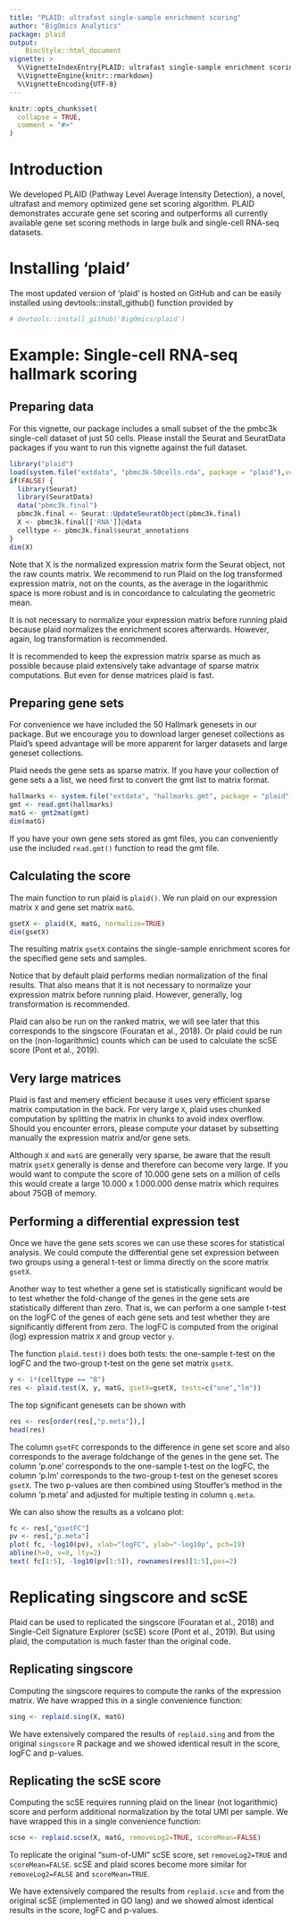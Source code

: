 ```yaml
---
title: "PLAID: ultrafast single-sample enrichment scoring"
author: "BigOmics Analytics"
package: plaid
output: 
    BiocStyle::html_document
vignette: >
  %\VignetteIndexEntry{PLAID: ultrafast single-sample enrichment scoring}
  %\VignetteEngine{knitr::rmarkdown}
  %\VignetteEncoding{UTF-8}
---
```


```r
knitr::opts_chunk$set(
  collapse = TRUE,
  comment = "#>"
)
```

# Introduction

We developed PLAID (Pathway Level Average Intensity Detection), a
novel, ultrafast and memory optimized gene set scoring
algorithm. PLAID demonstrates accurate gene set scoring and
outperforms all currently available gene set scoring methods in large
bulk and single-cell RNA-seq datasets.


# Installing 'plaid'

The most updated version of ‘plaid’ is hosted on GitHub and can be
easily installed using devtools::install_github() function provided by


```r
# devtools::install_github('BigOmics/plaid')
```


# Example: Single-cell RNA-seq hallmark scoring

## Preparing data

For this vignette, our package includes a small subset of the the
pmbc3k single-cell dataset of just 50 cells. Please install the Seurat
and SeuratData packages if you want to run this vignette against the
full dataset.

```r
library("plaid")
load(system.file("extdata", "pbmc3k-50cells.rda", package = "plaid"),verbose=TRUE)
if(FALSE) {
  library(Seurat)
  library(SeuratData)
  data("pbmc3k.final")
  pbmc3k.final <- Seurat::UpdateSeuratObject(pbmc3k.final)
  X <- pbmc3k.final[['RNA']]@data
  celltype <- pbmc3k.final$seurat_annotations
}
dim(X)
```

Note that X is the normalized expression matrix form the Seurat
object, not the raw counts matrix. We recommend to run Plaid on the
log transformed expression matrix, not on the counts, as the average
in the logarithmic space is more robust and is in concordance to
calculating the geometric mean.

It is not necessary to normalize your expression matrix before running
plaid because plaid normalizes the enrichment scores
afterwards. However, again, log transformation is recommended.

It is recommended to keep the expression matrix sparse as much as
possible because plaid extensively take advantage of sparse matrix
computations. But even for dense matrices plaid is fast.


## Preparing gene sets

For convenience we have included the 50 Hallmark genesets in our
package. But we encourage you to download larger geneset collections
as Plaid's speed advantage will be more apparent for larger datasets
and large geneset collections.

Plaid needs the gene sets as sparse matrix. If you have your
collection of gene sets a a list, we need first to convert the gmt
list to matrix format.

```r
hallmarks <- system.file("extdata", "hallmarks.gmt", package = "plaid")
gmt <- read.gmt(hallmarks)
matG <- gmt2mat(gmt)
dim(matG)
```

If you have your own gene sets stored as gmt files, you can
conveniently use the included `read.gmt()` function to read the gmt
file.


## Calculating the score

The main function to run plaid is `plaid()`. We run plaid on our
expression matrix `X` and gene set matrix `matG`.

```r
gsetX <- plaid(X, matG, normalize=TRUE)
dim(gsetX)
```

The resulting matrix `gsetX` contains the single-sample enrichment
scores for the specified gene sets and samples. 

Notice that by default plaid performs median normalization of the
final results. That also means that it is not necessary to normalize
your expression matrix before running plaid. However, generally, log
transformation is recommended.

Plaid can also be run on the ranked matrix, we will see later that
this corresponds to the singscore (Fouratan et al., 2018). Or plaid
could be run on the (non-logarithmic) counts which can be used to
calculate the scSE score (Pont et al., 2019).

## Very large matrices

Plaid is fast and memery efficient because it uses very efficient
sparse matrix computation in the back. For very large `X`, plaid uses
chunked computation by splitting the matrix in chunks to avoid index
overflow. Should you encounter errors, please compute your dataset by
subsetting manually the expression matrix and/or gene sets.

Although `X` and `matG` are generally very sparse, be aware that the
result matrix `gsetX` generally is dense and therefore can become very
large. If you would want to compute the score of 10.000 gene sets on a
million of cells this would create a large 10.000 x 1.000.000 dense
matrix which requires about 75GB of memory.


## Performing a differential expression test

Once we have the gene sets scores we can use these scores for
statistical analysis. We could compute the differential gene set
expression between two groups using a general t-test or limma directly
on the score matrix `gsetX`.

Another way to test whether a gene set is statistically significant
would be to test whether the fold-change of the genes in the gene sets
are statistically different than zero. That is, we can perform a one
sample t-test on the logFC of the genes of each gene sets and test
whether they are significantly different from zero. The logFC is
computed from the original (log) expression matrix `X` and group
vector `y`.

The function `plaid.test()` does both tests: the one-sample t-test on
the logFC  and the two-group t-test on the gene set matrix `gsetX`.


```r
y <- 1*(celltype == "B")
res <- plaid.test(X, y, matG, gsetX=gsetX, tests=c("one","lm"))
```

The top significant genesets can be shown with

```r
res <- res[order(res[,"p.meta"]),] 
head(res)
```

The column `gsetFC` corresponds to the difference in gene set score
and also corresponds to the average foldchange of the genes in the
gene set. The column 'p.one' corresponds to the one-sample t-test on
the logFC, the column 'p.lm' corresponds to the two-group t-test on
the geneset scores `gsetX`. The two p-values are then combined using
Stouffer's method in the column 'p.meta' and adjusted for multiple
testing in column `q.meta`.

We can also show the results as a volcano plot:

```r
fc <- res[,"gsetFC"]
pv <- res[,"p.meta"]
plot( fc, -log10(pv), xlab="logFC", ylab="-log10p", pch=19)
abline(h=0, v=0, lty=2)
text( fc[1:5], -log10(pv[1:5]), rownames(res)[1:5],pos=2)
```

# Replicating singscore and scSE

Plaid can be used to replicated the singscore (Fouratan et al., 2018)
and Single-Cell Signature Explorer (scSE) score (Pont et al., 2019).
But using plaid, the computation is much faster than the original
code.

## Replicating singscore

Computing the singscore requires to compute the ranks of the
expression matrix. We have wrapped this in a single convenience
function:

```r
sing <- replaid.sing(X, matG)
```

We have extensively compared the results of `replaid.sing` and from
the original `singscore` R package and we showed identical result in
the score, logFC and p-values.


## Replicating the scSE score

Computing the scSE requires running plaid on the linear (not
logarithmic) score and perform additional normalization by the total
UMI per sample. We have wrapped this in a single convenience function:

```r
scse <- replaid.scse(X, matG, removeLog2=TRUE, scoreMean=FALSE)
```

To replicate the original "sum-of-UMI" scSE score, set
`removeLog2=TRUE` and `scoreMean=FALSE`. scSE and plaid scores become
more similar for `removeLog2=FALSE` and `scoreMean=TRUE`.

We have extensively compared the results from `replaid.scse` and from
the original scSE (implemented in GO lang) and we showed almost
identical results in the score, logFC and p-values.
